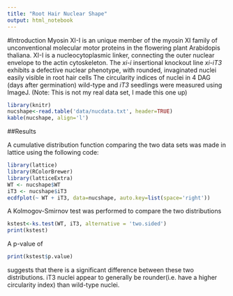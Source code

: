 ---
title: "Root Hair Nuclear Shape"
output: html_notebook
---
#Introduction
Myosin XI-I is an unique member of the myosin XI family of unconventional molecular motor proteins in the flowering plant Arabidopis thaliana.  XI-I is a nucleocytoplasmic linker, connecting the outer nuclear envelope to the actin cytoskeleton.  The *xi-i* insertional knockout line *xi-iT3* exhibits a defective nuclear phenotype, with rounded, invaginated nuclei easily visible in root hair cells
The circularity indices of nuclei in 4 DAG (days after germination) wild-type and *iT3* seedlings were measured using ImageJ.  (Note: This is not my real data set, I made this one up)
```{r covars, results='asis'}
library(knitr)
nucshape<-read.table('data/nucdata.txt', header=TRUE)
kable(nucshape, align='l')
```
##Results

A cumulative distribution function comparing the two data sets was made in lattice using the following code:
```{r, echo=TRUE}
library(lattice)
library(RColorBrewer)
library(latticeExtra)
WT <- nucshape$WT
iT3 <- nucshape$iT3
ecdfplot(~ WT + iT3, data=nucshape, auto.key=list(space='right'))
```
A Kolmogov-Smirnov test was performed to compare the two distributions
```{r}
kstest<-ks.test(WT, iT3, alternative = 'two.sided')
print(kstest)
```
A p-value of 
```{r, echo=FALSE}
print(kstest$p.value)
```
suggests that there is a significant difference between these two distributions.  iT3 nuclei appear to generally be rounder(i.e. have a higher circularity index) than wild-type nuclei.